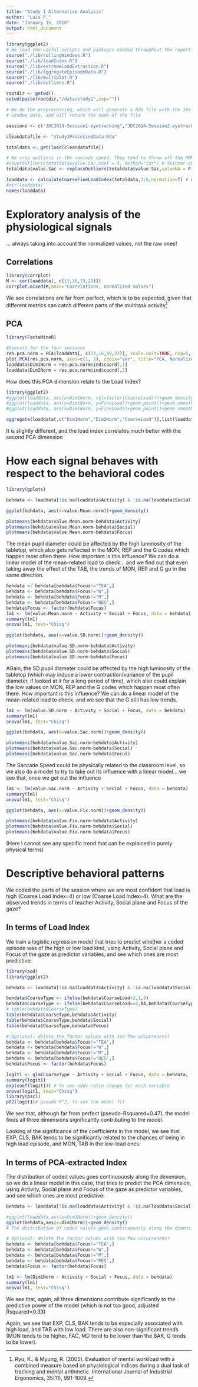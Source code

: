 ```yaml
---
title: "Study 1 Alternative Analysis"
author: "Luis P."
date: "January 15, 2016"
output: html_document
---
```


```r
library(ggplot2)
# We load the useful scripts and packages needed throughout the report
source("./lib/rollingWindows.R")
source("./lib/loadIndex.R")
source("./lib/extremeLoadExtraction.R")
source("./lib/aggregateEpisodeData.R")
source("./lib/multiplot.R")
source("./lib/outliers.R")

rootdir <- getwd()
setwd(paste(rootdir,"/data/study1",sep=""))

# We do the preprocessing, which will generate a Rda file with the 10s
# window data, and will return the name of the file

sessions <- c("JDC2014-Session1-eyetracking","JDC2014-Session2-eyetracking","JDC2014-Session3-eyetracking")

cleandatafile <- "study1ProcessedData.Rda"

totaldata <- get(load(cleandatafile))

# We crop outliers in the saccade speed. They tend to throw off the HMM and PCA calculations
#countOutliers(totaldata$value.Sac,coef = 5, method="iqr") # 5xinter-quartile range
totaldata$value.Sac <- replaceOutliers(totaldata$value.Sac,valueNA = F,coef = 5, method="iqr")

loaddata <- calculateCoarseFineLoadIndex(totaldata,3:6,normalize=T) # We ensure that the values are normalized for those of the first window in which little load is assumed (just putting the eyetracker on)
#str(loaddata)
names(loaddata)
```

# Exploratory analysis of the physiological signals

... always taking into account the normalized values, not the raw ones!

## Correlations

```r
library(corrplot)
M <- cor(loaddata[, c(13,16,19,22)])
corrplot.mixed(M,main="Correlations, normalized values")
```

We see correlations are far from perfect, which is to be expected, given that different metrics can catch different parts of the multitask activity[^ryu]

[^ryu]: Ryu, K., & Myung, R. (2005). Evaluation of mental workload with a combined measure based on physiological indices during a dual task of tracking and mental arithmetic. International Journal of Industrial Ergonomics, 35(11), 991-1009.

## PCA

```r
library(FactoMineR)

#Overall for the four sessions
res.pca.norm = PCA(loaddata[, c(13,16,19,22)], scale.unit=TRUE, ncp=5, graph=F)
plot.PCA(res.pca.norm, axes=c(1, 2), choix="var", title="PCA, Normalized data, dims 1/2")
loaddata$Dim1Norm = res.pca.norm$ind$coord[,1]
loaddata$Dim2Norm = res.pca.norm$ind$coord[,2]
```

How does this PCA dimension relate to the Load Index?

```r

library(ggplot2)
#ggplot(loaddata, aes(x=Dim1Norm, col=factor(CoarseLoad)))+geom_density()
#ggplot(loaddata, aes(x=Dim1Norm, y=FineLoad))+geom_point()+geom_smooth()
#ggplot(loaddata, aes(x=Dim2Norm, y=FineLoad))+geom_point()+geom_smooth()

aggregate(loaddata[,c("Dim1Norm","Dim2Norm","CoarseLoad")],list(loaddata$CoarseLoad),FUN=mean)

```

It is slightly different, and the load index correlates much better with the second PCA dimension

# How each signal behaves with respect to the behavioral codes

```r
library(gplots)

behdata <- loaddata[!is.na(loaddata$Activity) & !is.na(loaddata$Social) & !is.na(loaddata$Focus),]
```

```r
ggplot(behdata, aes(x=value.Mean.norm))+geom_density()

plotmeans(behdata$value.Mean.norm~behdata$Activity)
plotmeans(behdata$value.Mean.norm~behdata$Social)
plotmeans(behdata$value.Mean.norm~behdata$Focus)

```

The mean pupil diameter could be affected by the high luminosity of the tabletop, which also gets reflected in the MON, REP and the G codes which happen most often there. How important is this influence? We can do a linear model of the mean-related load to check... and we find out that even taking away the effect of the TAB, the trends of MON, REP and G go in the same direction.


```r
behdata <- behdata[behdata$Focus!="TEA",]
behdata <- behdata[behdata$Focus!="W",]
behdata <- behdata[behdata$Focus!="M",]
behdata <- behdata[behdata$Focus!="RES",]
behdata$Focus <- factor(behdata$Focus)
lm1 <- lm(value.Mean.norm ~ Activity + Social + Focus, data = behdata)
summary(lm1)
anova(lm1, test="Chisq")
```


```r
ggplot(behdata, aes(x=value.SD.norm))+geom_density()

plotmeans(behdata$value.SD.norm~behdata$Activity)
plotmeans(behdata$value.SD.norm~behdata$Social)
plotmeans(behdata$value.SD.norm~behdata$Focus)

```

AGain, the SD pupil diameter could be affected by the high luminosity of the tabletop (which may induce a lower contraction/variance of the pupil diameter, if looked at it for a long period of time), which also could explain the low values on MON, REP and the G codes which happen most often there. How important is this influence? We can do a linear model of the mean-related load to check, and we see that the G still has low trends.

```r
lm1 <- lm(value.SD.norm ~ Activity + Social + Focus, data = behdata)
summary(lm1)
anova(lm1, test="Chisq")
```

```r
ggplot(behdata, aes(x=value.Sac.norm))+geom_density()

plotmeans(behdata$value.Sac.norm~behdata$Activity)
plotmeans(behdata$value.Sac.norm~behdata$Social)
plotmeans(behdata$value.Sac.norm~behdata$Focus)

```

The Saccade Speed could be physically related to the classroom level, so we also do a model to try to take out its influence with a linear model... we see that, once we get out the influence

```r
lm1 <- lm(value.Sac.norm ~ Activity + Social + Focus, data = behdata)
summary(lm1)
anova(lm1, test="Chisq")
```


```r
ggplot(behdata, aes(x=value.Fix.norm))+geom_density()

plotmeans(behdata$value.Fix.norm~behdata$Activity)
plotmeans(behdata$value.Fix.norm~behdata$Social)
plotmeans(behdata$value.Fix.norm~behdata$Focus)

```

(Here I cannot see any specific trend that can be explained in purely physical terms)



# Descriptive behavioral patterns

We coded the parts of the session where we are most confident that load is high (Coarse Load Index=4) or low (Coarse Load Index=4). What are the observed trends in terms of teacher Activity, Social plane and Focus of the gaze?

## In terms of Load Index

We train a logistic regression model that tries to predict whether a coded episode was of the high or low load kind, using Activity, Social plane and Focus of the gaze as predictor variables, and see which ones are most predictive:

```r

library(aod)
library(ggplot2)

behdata <- loaddata[!is.na(loaddata$Activity) & !is.na(loaddata$Social) & !is.na(loaddata$Focus),]

behdata$CoarseType <- ifelse(behdata$CoarseLoad>2,1,0)
behdata$CoarseType <- ifelse(behdata$CoarseLoad==2,NA,behdata$CoarseType)
# table(behdata$CoarseType)
table(behdata$CoarseType,behdata$Activity)
table(behdata$CoarseType,behdata$Social)
table(behdata$CoarseType,behdata$Focus)

# Optional: delete the factor values with too few occurrences?
behdata <- behdata[behdata$Focus!="TEA",]
behdata <- behdata[behdata$Focus!="W",]
behdata <- behdata[behdata$Focus!="M",]
behdata <- behdata[behdata$Focus!="RES",]
behdata$Focus <- factor(behdata$Focus)

logit1 <- glm(CoarseType ~ Activity + Social + Focus, data = behdata, family = "binomial")
summary(logit1)
exp(coef(logit1)) # To see odds ratio change for each variable
anova(logit1, test="Chisq")
library(pscl)
pR2(logit1)# pseudo R^2, to see the model fit


```

We see that, although far from perfect (pseudo-Rsquared=0.47), the model finds all three dimensions significantly contributing to the model.

Looking at the significance of the coefficients in the model, we see that EXP, CLS, BAK tends to be significantly related to the chances of being in high load episode, and MON, TAB in the low-load ones.



## In terms of PCA-extracted Index

The distribution of coded values goes continuouosly along the dimension, so we do a linear model in this case, that tries to predict the PCA dimension, using Activity, Social plane and Focus of the gaze as predictor variables, and see which ones are most predictive:

```r

behdata <- loaddata[!is.na(loaddata$Activity) & !is.na(loaddata$Social) & !is.na(loaddata$Focus),]

#ggplot(loaddata,aes(x=Dim1Norm))+geom_density()
ggplot(behdata,aes(x=Dim1Norm))+geom_density()
# The distribution of coded values goes continuouosly along the dimension, so we do a linear model

# Optional: delete the factor values with too few occurrences?
behdata <- behdata[behdata$Focus!="TEA",]
behdata <- behdata[behdata$Focus!="W",]
behdata <- behdata[behdata$Focus!="M",]
behdata <- behdata[behdata$Focus!="RES",]
behdata$Focus <- factor(behdata$Focus)

lm1 <- lm(Dim1Norm ~ Activity + Social + Focus, data = behdata)
summary(lm1)
anova(lm1, test="Chisq")

```

We see that, again, all three dimensions contribute significantly to the predictive power of the model (which is not too good, adjusted Rsquared=0.33)

Again, we see that EXP, CLS, BAK tends to be especially associated with high load, and TAB with low load. There are also non-significant trends (MON tends to be higher, FAC, MD tend to be lower than the BAK, G tends to be lower).